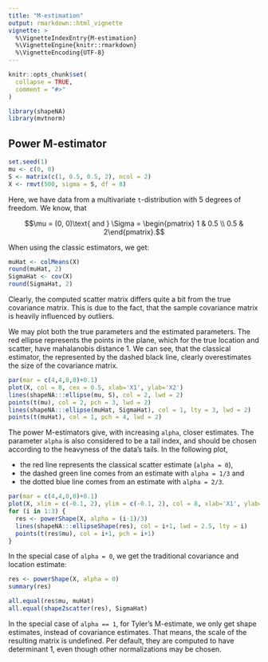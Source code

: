 ```yaml
---
title: "M-estimation"
output: rmarkdown::html_vignette
vignette: >
  %\VignetteIndexEntry{M-estimation}
  %\VignetteEngine{knitr::rmarkdown}
  %\VignetteEncoding{UTF-8}
---
```


```r
knitr::opts_chunk$set(
  collapse = TRUE,
  comment = "#>"
)
```

```r
library(shapeNA)
library(mvtnorm)
```

## Power M-estimator

```r
set.seed(1)
mu <- c(0, 0)
S <- matrix(c(1, 0.5, 0.5, 2), ncol = 2)
X <- rmvt(500, sigma = S, df = 8)
```

Here, we have data from a multivariate `t`-distribution with 5 degrees of freedom. We know, that

$$\mu = (0, 0)\text{ and } \Sigma = \begin{pmatrix} 1 & 0.5 \\ 0.5 & 2\end{pmatrix}.$$

When using the classic estimators, we get:

```r
muHat <- colMeans(X)
round(muHat, 2)
SigmaHat <- cov(X)
round(SigmaHat, 2)
```

Clearly, the computed scatter matrix differs quite a bit from the true covariance matrix. This is due to the fact, that the sample covariance matrix is heavily influenced by outliers.

We may plot both the true parameters and the estimated parameters. The red ellipse represents the points in the plane, which for the true location and scatter, have mahalanobis distance 1. We can see, that the classical estimator, the represented by the dashed black line, clearly overestimates the size of the covariance matrix.

```r
par(mar = c(4,4,0,0)+0.1)
plot(X, col = 8, cex = 0.5, xlab='X1', ylab='X2')
lines(shapeNA:::ellipse(mu, S), col = 2, lwd = 2)
points(t(mu), col = 2, pch = 3, lwd = 2)
lines(shapeNA:::ellipse(muHat, SigmaHat), col = 1, lty = 3, lwd = 2)
points(t(muHat), col = 1, pch = 4, lwd = 2)
```

The power M-estimators give, with increasing `alpha`, closer estimates. The parameter `alpha` is also considered to be a tail index, and should be chosen according to the heavyness of the data's tails. In the following plot, 

* the red line represents the classical scatter estimate (`alpha = 0`), 
* the dashed green line comes from an estimate with `alpha = 1/3` and
* the dotted blue line comes from an estimate with `alpha = 2/3`.

```r
par(mar = c(4,4,0,0)+0.1)
plot(X, xlim = c(-0.1, 2), ylim = c(-0.1, 2), col = 8, xlab='X1', ylab='X2')
for (i in 1:3) {
  res <- powerShape(X, alpha = (i-1)/3)
  lines(shapeNA:::ellipseShape(res), col = i+1, lwd = 2.5, lty = i)
  points(t(res$mu), col = i+1, pch = i+1)
}
```

In the special case of `alpha = 0`, we get the traditional covariance and location estimate:

```r
res <- powerShape(X, alpha = 0)
summary(res)
```


```r
all.equal(res$mu, muHat)
all.equal(shape2scatter(res), SigmaHat)
```

In the special case of `alpha == 1`, for Tyler's M-estimate, we only get shape estimates, instead of covariance estimates. That means, the scale of the resulting matrix is undefined. Per default, they are computed to have determinant 1, even though other normalizations may be chosen.
